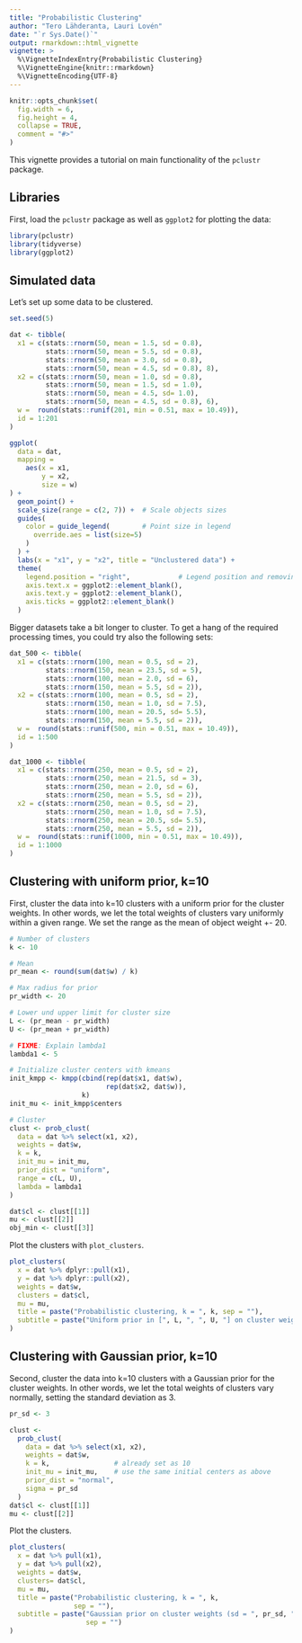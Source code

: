 ```yaml
---
title: "Probabilistic Clustering"
author: "Tero Lähderanta, Lauri Lovén"
date: "`r Sys.Date()`"
output: rmarkdown::html_vignette
vignette: >
  %\VignetteIndexEntry{Probabilistic Clustering}
  %\VignetteEngine{knitr::rmarkdown}
  %\VignetteEncoding{UTF-8}
---
```


```r
knitr::opts_chunk$set(
  fig.width = 6,
  fig.height = 4,  
  collapse = TRUE,
  comment = "#>"
)
```

This vignette provides a tutorial on main functionality of the `pclustr` package.

## Libraries

First, load the `pclustr` package 
as well as `ggplot2` for plotting the data:

```r
library(pclustr)
library(tidyverse)
library(ggplot2)
```


## Simulated data 

Let's set up some data to be clustered. 

```r
set.seed(5)

dat <- tibble(
  x1 = c(stats::rnorm(50, mean = 1.5, sd = 0.8), 
         stats::rnorm(50, mean = 5.5, sd = 0.8),
         stats::rnorm(50, mean = 3.0, sd = 0.8), 
         stats::rnorm(50, mean = 4.5, sd = 0.8), 8),
  x2 = c(stats::rnorm(50, mean = 1.0, sd = 0.8), 
         stats::rnorm(50, mean = 1.5, sd = 1.0),
         stats::rnorm(50, mean = 4.5, sd= 1.0), 
         stats::rnorm(50, mean = 4.5, sd = 0.8), 6),
  w =  round(stats::runif(201, min = 0.51, max = 10.49)),
  id = 1:201
)

ggplot(
  data = dat, 
  mapping =
    aes(x = x1,
        y = x2,
        size = w)
) +
  geom_point() +
  scale_size(range = c(2, 7)) +  # Scale objects sizes
  guides(
    color = guide_legend(        # Point size in legend
      override.aes = list(size=5)
    )
  ) +
  labs(x = "x1", y = "x2", title = "Unclustered data") +
  theme(
    legend.position = "right",            # Legend position and removing ticks from axis
    axis.text.x = ggplot2::element_blank(),
    axis.text.y = ggplot2::element_blank(),
    axis.ticks = ggplot2::element_blank()
  ) 
```

Bigger datasets take a bit longer to cluster. To get a hang of the required processing times, you could try also the following sets:

```r
dat_500 <- tibble(
  x1 = c(stats::rnorm(100, mean = 0.5, sd = 2), 
         stats::rnorm(150, mean = 23.5, sd = 5),
         stats::rnorm(100, mean = 2.0, sd = 6), 
         stats::rnorm(150, mean = 5.5, sd = 2)),
  x2 = c(stats::rnorm(100, mean = 0.5, sd = 2), 
         stats::rnorm(150, mean = 1.0, sd = 7.5),
         stats::rnorm(100, mean = 20.5, sd= 5.5),
         stats::rnorm(150, mean = 5.5, sd = 2)),
  w =  round(stats::runif(500, min = 0.51, max = 10.49)),
  id = 1:500
)

dat_1000 <- tibble(
  x1 = c(stats::rnorm(250, mean = 0.5, sd = 2), 
         stats::rnorm(250, mean = 21.5, sd = 3),
         stats::rnorm(250, mean = 2.0, sd = 6), 
         stats::rnorm(250, mean = 5.5, sd = 2)),
  x2 = c(stats::rnorm(250, mean = 0.5, sd = 2), 
         stats::rnorm(250, mean = 1.0, sd = 7.5),
         stats::rnorm(250, mean = 20.5, sd= 5.5), 
         stats::rnorm(250, mean = 5.5, sd = 2)),
  w =  round(stats::runif(1000, min = 0.51, max = 10.49)),
  id = 1:1000
)
```



## Clustering with uniform prior, k=10

First, cluster the data into k=10 clusters with a uniform prior for the cluster weights. In other words, 
we let the total weights of clusters vary uniformly within a given range. We set the
range as the mean of object weight +- 20.

```r

# Number of clusters
k <- 10

# Mean
pr_mean <- round(sum(dat$w) / k)

# Max radius for prior
pr_width <- 20

# Lower und upper limit for cluster size
L <- (pr_mean - pr_width)
U <- (pr_mean + pr_width)

# FIXME: Explain lambda1
lambda1 <- 5

# Initialize cluster centers with kmeans
init_kmpp <- kmpp(cbind(rep(dat$x1, dat$w),
                        rep(dat$x2, dat$w)),
                  k)
init_mu <- init_kmpp$centers

# Cluster
clust <- prob_clust(
  data = dat %>% select(x1, x2),
  weights = dat$w,
  k = k,
  init_mu = init_mu,
  prior_dist = "uniform",
  range = c(L, U),
  lambda = lambda1
)

dat$cl <- clust[[1]]
mu <- clust[[2]]
obj_min <- clust[[3]]
```

Plot the clusters with `plot_clusters`.
```r
plot_clusters(
  x = dat %>% dplyr::pull(x1),
  y = dat %>% dplyr::pull(x2),
  weights = dat$w,
  clusters = dat$cl,
  mu = mu,
  title = paste("Probabilistic clustering, k = ", k, sep = ""),
  subtitle = paste("Uniform prior in [", L, ", ", U, "] on cluster weights", sep = "")
)
```

## Clustering with Gaussian prior, k=10

Second, cluster the data into k=10 clusters with a Gaussian prior for the cluster weights. In other words, 
we let the total weights of clusters vary normally, setting the standard deviation as 3.

```r
   
pr_sd <- 3

clust <-
  prob_clust(
    data = dat %>% select(x1, x2),
    weights = dat$w,
    k = k,                # already set as 10
    init_mu = init_mu,    # use the same initial centers as above
    prior_dist = "normal",
    sigma = pr_sd
  )
dat$cl <- clust[[1]]
mu <- clust[[2]]
```

Plot the clusters.

```r
plot_clusters(
  x = dat %>% pull(x1),
  y = dat %>% pull(x2),
  weights = dat$w,
  clusters= dat$cl,
  mu = mu,
  title = paste("Probabilistic clustering, k = ", k, 
                sep = ""),
  subtitle = paste("Gaussian prior on cluster weights (sd = ", pr_sd, ")", 
                   sep = "")
) 
```
